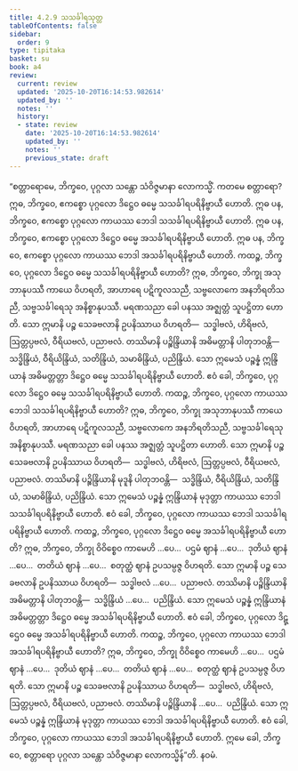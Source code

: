 ```yaml
---
title: 4.2.9 သသင်္ခါရသုတ္တ
tableOfContents: false
sidebar:
  order: 9
type: tipitaka
basket: su
book: a4
review:
  current: review
  updated: '2025-10-20T16:14:53.982614'
  updated_by: ''
  notes: ''
  history:
  - state: review
    date: '2025-10-20T16:14:53.982614'
    updated_by: ''
    notes: ''
    previous_state: draft
---
```



<DynamicBreadcrumb />


<ReviewStatus review={frontmatter.review} showDetails={true} />

<HypothesisAnnotation frontmatter={frontmatter} />

<Division number="169" book="a4" e="ch" v="15" p="473">

<Paragraph number="994" book="a4">
“စတ္တာရောမေ, ဘိက္ခဝေ, ပုဂ္ဂလာ သန္တော သံဝိဇ္ဇမာနာ လောကသ္မိံ. ကတမေ စတ္တာရော? ဣဓ, ဘိက္ခဝေ, ဧကစ္စော ပုဂ္ဂလော ဒိဋ္ဌေဝ ဓမ္မေ သသင်္ခါရပရိနိဗ္ဗာယီ ဟောတိ. ဣဓ ပန, ဘိက္ခဝေ, ဧကစ္စော ပုဂ္ဂလော ကာယဿ ဘေဒါ သသင်္ခါရပရိနိဗ္ဗာယီ ဟောတိ. ဣဓ ပန, ဘိက္ခဝေ, ဧကစ္စော ပုဂ္ဂလော ဒိဋ္ဌေဝ ဓမ္မေ အသင်္ခါရပရိနိဗ္ဗာယီ ဟောတိ. ဣဓ ပန, ဘိက္ခဝေ, ဧကစ္စော ပုဂ္ဂလော ကာယဿ ဘေဒါ အသင်္ခါရပရိနိဗ္ဗာယီ ဟောတိ.
</Paragraph>

<Paragraph number="995" book="a4">
ကထဉ္စ, ဘိက္ခဝေ, ပုဂ္ဂလော ဒိဋ္ဌေဝ ဓမ္မေ သသင်္ခါရပရိနိဗ္ဗာယီ ဟောတိ? ဣဓ, ဘိက္ခဝေ, ဘိက္ခု အသုဘာနုပဿီ ကာယေ ဝိဟရတိ, အာဟာရေ ပဋိကူလသညီ, သဗ္ဗလောကေ အနဘိရတိသညီ, သဗ္ဗသင်္ခါရေသု အနိစ္စာနုပဿီ. မရဏသညာ ခေါ ပနဿ အဇ္ဈတ္တံ သူပဋ္ဌိတာ ဟောတိ. သော ဣမာနိ ပဉ္စ သေခဗလာနိ ဥပနိဿာယ ဝိဟရတိ—  သဒ္ဓါဗလံ, ဟိရိဗလံ, ဩတ္တပ္ပဗလံ, ဝီရိယဗလံ, ပညာဗလံ. တဿိမာနိ ပဉ္စိန္ဒြိယာနိ အဓိမတ္တာနိ ပါတုဘဝန္တိ—  သဒ္ဓိန္ဒြိယံ, ဝီရိယိန္ဒြိယံ, သတိန္ဒြိယံ, သမာဓိန္ဒြိယံ, ပညိန္ဒြိယံ. သော ဣမေသံ ပဉ္စန္နံ ဣန္ဒြိယာနံ အဓိမတ္တတ္တာ ဒိဋ္ဌေဝ ဓမ္မေ သသင်္ခါရပရိနိဗ္ဗာယီ ဟောတိ. ဧဝံ ခေါ, ဘိက္ခဝေ, ပုဂ္ဂလော ဒိဋ္ဌေဝ ဓမ္မေ သသင်္ခါရပရိနိဗ္ဗာယီ ဟောတိ.
</Paragraph>

<Paragraph number="996" book="a4">
ကထဉ္စ, ဘိက္ခဝေ, ပုဂ္ဂလော ကာယဿ ဘေဒါ သသင်္ခါရပရိနိဗ္ဗာယီ ဟောတိ? ဣဓ, ဘိက္ခဝေ, ဘိက္ခု အသုဘာနုပဿီ ကာယေ ဝိဟရတိ, အာဟာရေ ပဋိကူလသညီ, သဗ္ဗလောကေ အနဘိရတိသညီ, သဗ္ဗသင်္ခါရေသု အနိစ္စာနုပဿီ. မရဏသညာ ခေါ ပနဿ အဇ္ဈတ္တံ သူပဋ္ဌိတာ ဟောတိ. သော ဣမာနိ ပဉ္စ သေခဗလာနိ ဥပနိဿာယ ဝိဟရတိ—  သဒ္ဓါဗလံ, ဟိရိဗလံ, ဩတ္တပ္ပဗလံ, ဝီရိယဗလံ, ပညာဗလံ. တဿိမာနိ ပဉ္စိန္ဒြိယာနိ မုဒူနိ ပါတုဘဝန္တိ—  သဒ္ဓိန္ဒြိယံ, ဝီရိယိန္ဒြိယံ, သတိန္ဒြိယံ, သမာဓိန္ဒြိယံ, ပညိန္ဒြိယံ. သော ဣမေသံ ပဉ္စန္နံ ဣန္ဒြိယာနံ မုဒုတ္တာ ကာယဿ ဘေဒါ သသင်္ခါရပရိနိဗ္ဗာယီ ဟောတိ. ဧဝံ ခေါ, ဘိက္ခဝေ, ပုဂ္ဂလော ကာယဿ ဘေဒါ သသင်္ခါရပရိနိဗ္ဗာယီ ဟောတိ.
</Paragraph>

<Paragraph number="997" book="a4">
ကထဉ္စ, ဘိက္ခဝေ, ပုဂ္ဂလော ဒိဋ္ဌေဝ ဓမ္မေ အသင်္ခါရပရိနိဗ္ဗာယီ ဟောတိ? ဣဓ, ဘိက္ခဝေ, ဘိက္ခု ဝိဝိစ္စေဝ ကာမေဟိ …ပေ…  ပဌမံ ဈာနံ …ပေ…  ဒုတိယံ ဈာနံ …ပေ…  တတိယံ ဈာနံ …ပေ…  စတုတ္ထံ ဈာနံ ဥပသမ္ပဇ္ဇ ဝိဟရတိ. သော ဣမာနိ ပဉ္စ သေခဗလာနိ ဥပနိဿာယ ဝိဟရတိ—  သဒ္ဓါဗလံ …ပေ…  ပညာဗလံ. တဿိမာနိ ပဉ္စိန္ဒြိယာနိ အဓိမတ္တာနိ ပါတုဘဝန္တိ—  သဒ္ဓိန္ဒြိယံ …ပေ…  ပညိန္ဒြိယံ. သော ဣမေသံ ပဉ္စန္နံ ဣန္ဒြိယာနံ အဓိမတ္တတ္တာ ဒိဋ္ဌေဝ ဓမ္မေ အသင်္ခါရပရိနိဗ္ဗာယီ ဟောတိ. ဧဝံ ခေါ, ဘိက္ခဝေ, ပုဂ္ဂလော ဒိဋ္ဌေဝ ဓမ္မေ အသင်္ခါရပရိနိဗ္ဗာယီ ဟောတိ.
</Paragraph>

<Paragraph number="998" book="a4">
ကထဉ္စ, ဘိက္ခဝေ, ပုဂ္ဂလော ကာယဿ ဘေဒါ အသင်္ခါရပရိနိဗ္ဗာယီ ဟောတိ? ဣဓ, ဘိက္ခဝေ, ဘိက္ခု ဝိဝိစ္စေဝ ကာမေဟိ …ပေ…  ပဌမံ ဈာနံ …ပေ…  ဒုတိယံ ဈာနံ …ပေ…  တတိယံ ဈာနံ …ပေ…  စတုတ္ထံ ဈာနံ ဥပသမ္ပဇ္ဇ ဝိဟရတိ. သော ဣမာနိ ပဉ္စ သေခဗလာနိ ဥပနိဿာယ ဝိဟရတိ—  သဒ္ဓါဗလံ, ဟိရိဗလံ, ဩတ္တပ္ပဗလံ, ဝီရိယဗလံ, ပညာဗလံ. တဿိမာနိ ပဉ္စိန္ဒြိယာနိ …ပေ…  ပညိန္ဒြိယံ. သော ဣမေသံ ပဉ္စန္နံ ဣန္ဒြိယာနံ မုဒုတ္တာ ကာယဿ ဘေဒါ အသင်္ခါရပရိနိဗ္ဗာယီ ဟောတိ. ဧဝံ ခေါ, ဘိက္ခဝေ, ပုဂ္ဂလော ကာယဿ ဘေဒါ အသင်္ခါရပရိနိဗ္ဗာယီ ဟောတိ. ဣမေ ခေါ, ဘိက္ခဝေ, စတ္တာရော ပုဂ္ဂလာ သန္တော သံဝိဇ္ဇမာနာ လောကသ္မိန်”တိ.

</Paragraph>
</Division>

<Paragraph number="999" type="center" book="a4">
နဝမံ.
</Paragraph>